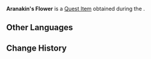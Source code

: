 {{Item Infobox
|id           = 101822
|image        = Item Aranara Flower.png
|type         = Quest Items
|description  = A flower gifted to you by [[Aranakin]]<br>"Wind that doesn't return, water that doesn't flow backwards... Sweet dreams and bitter aftertastes."
|source1      = [[The Final Chapter]]
}}
'''Aranakin's Flower''' is a [[Quest Item]] obtained during the {{Quest|The Final Chapter}}.

==Other Languages==
{{Other Languages
|en      = Aranakin's Flower
|zhs     = 兰纳真的花
|zhs_rm  = Lánnàzhēn de Huā
|zht     = 蘭納真的花
|zht_rm  = Lánnàzhēn de Huā
|ja      = アランナキンの花
|ja_rm   = Arannakin no Hana
|ko      = 아란나킨의 꽃
|ko_rm   = Arannakin-ui Kkot
|es      = Flor de Aranakin
|fr      = Fleur d'Aranakin
|ru      = Цветок Аранакина
|th      = ดอกไม้ของ Aranakin
|th_rm   = Dokmai khong Aranakin
|vi      = {{tt|Hoa|花}} Aranakin
|de      = Blume von Aranakin
|id      = Bunga Aranakin
|pt      = Flor de Aranakin
|tr      = Aranakin'in Çiçeği
|it      = Fiore di Aranakin
}}

==Change History==
{{Change History|3.0}}